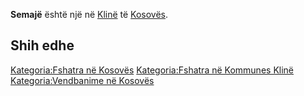 {{Fshat në 
 | Emri                = Semajë
 | EmriAlt                = 
 | NAME_SHORT_FORM=      
 | NAME_GENERIC=      
 | NAME_SORT_NAME_RO=      SEMAJE
 | FULL_NAME_RO = Semajë
 | FULL_NAME_ND_RO=Semaje
 | SORT_NAME_RG=SEMAJE
 | FULL_NAME_RG=Semajë
 | FULL_NAME_ND_RG=Semaje
 | SRP_NAME_SHORT_FORM=      
 | SRP_NAME_GENERIC=      
 | SRP_NAME_SORT_NAME_RO=      
 | SRP_FULL_NAME_RO = 
 | SRP_FULL_NAME_ND_RO=
 | SRP_SORT_NAME_RG=
 | SRP_FULL_NAME_RG=
 | SRP_FULL_NAME_ND_RG=
 | Emri (Rasa dhanore) = 
 | Figura              = 
 | Shteti              = Kosovo
 | Komuna              = Klinë
 | Kodi postar         = 
 | Sipërfaqja          = 

 | Popullsia           = 

 | Regj. i popullsisë  = 
 | Dend. e popullsisë  = 
 | Faqja zyrtare       = 
 <!--- Koordinatat ----> 
 | Gjerësia            = 42.288056
 | Gjatësia            = 21.133333
 | Lartësia            = 
}}
'''Semajë''' është një [[]] në [[Klinë]] të [[Kosovës]].

<!-- == Gjeografia == -->
<!-- == Historia == -->
<!-- == Demografia == -->
== Shih edhe ==
{{Komuna Klinë}}
{{Kosovo-Administrata-Cung}}

[[Kategoria:Fshatra në Kosovës]]
[[Kategoria:Fshatra në Kommunes Klinë]]
[[Kategoria:Vendbanime në Kosovës]]